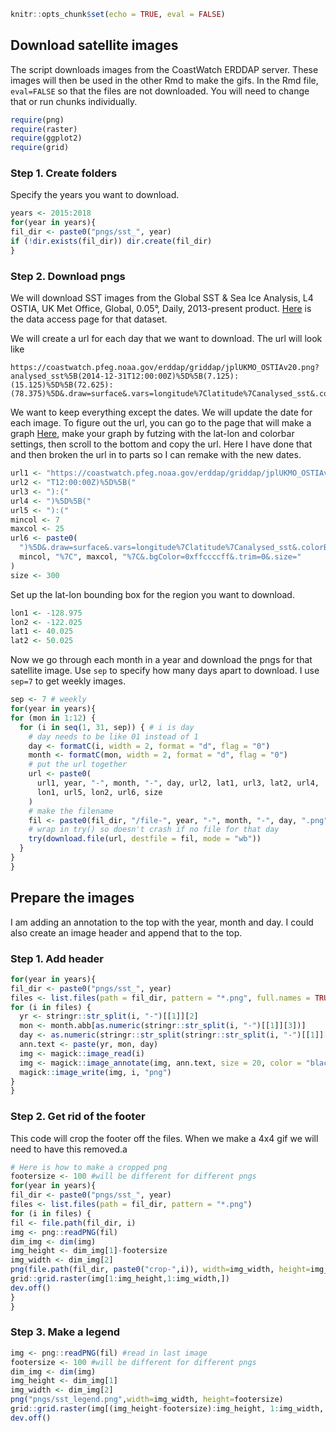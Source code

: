 ```r
knitr::opts_chunk$set(echo = TRUE, eval = FALSE)
```

## Download satellite images

The script downloads images from the CoastWatch ERDDAP server. These images will then be used in the other Rmd to make the gifs. In the Rmd file, `eval=FALSE` so that the files are not downloaded. You will need to change that or run chunks individually.

```r
require(png)
require(raster)
require(ggplot2)
require(grid)
```

### Step 1. Create folders

Specify the years you want to download.

```r
years <- 2015:2018
for(year in years){
fil_dir <- paste0("pngs/sst_", year)
if (!dir.exists(fil_dir)) dir.create(fil_dir)
}
```

### Step 2. Download pngs

We will download SST images from the Global SST & Sea Ice Analysis, L4 OSTIA, UK Met Office, Global, 0.05°, Daily, 
2013-present product.  [Here](https://coastwatch.pfeg.noaa.gov/erddap/griddap/jplUKMO_OSTIAv20.html) is the data access page for that dataset.

We will create a url for each day that we want to download.  The url will look like

```
https://coastwatch.pfeg.noaa.gov/erddap/griddap/jplUKMO_OSTIAv20.png?analysed_sst%5B(2014-12-31T12:00:00Z)%5D%5B(7.125):(15.125)%5D%5B(72.625):(78.375)%5D&.draw=surface&.vars=longitude%7Clatitude%7Canalysed_sst&.colorBar=%7C%7C%7C24%7C34%7C&.bgColor=0xffccccff&.trim=0&.size=300
```

We want to keep everything except the dates.  We will update the date for each image. To figure out the url, you can go to the page that will make a graph [Here](https://coastwatch.pfeg.noaa.gov/erddap/griddap/jplUKMO_OSTIAv20.graph), 
make your graph by futzing with the lat-lon and colorbar settings, then scroll to the bottom and copy the url. Here I have done that and then broken the url in to parts so I can remake with the new dates.

```r
url1 <- "https://coastwatch.pfeg.noaa.gov/erddap/griddap/jplUKMO_OSTIAv20.png?analysed_sst%5B("
url2 <- "T12:00:00Z)%5D%5B("
url3 <- "):("
url4 <- ")%5D%5B("
url5 <- "):("
mincol <- 7
maxcol <- 25
url6 <- paste0(
  ")%5D&.draw=surface&.vars=longitude%7Clatitude%7Canalysed_sst&.colorBar=%7C%7C%7C",
  mincol, "%7C", maxcol, "%7C&.bgColor=0xffccccff&.trim=0&.size="
)
size <- 300
```

Set up the lat-lon bounding box for the region you want to download.
```r
lon1 <- -128.975
lon2 <- -122.025
lat1 <- 40.025
lat2 <- 50.025
```

Now we go through each month in a year and download the pngs for that satellite image. Use `sep` to specify how many days apart to download. I use `sep=7` to get weekly images.

```r
sep <- 7 # weekly
for(year in years){
for (mon in 1:12) {
  for (i in seq(1, 31, sep)) { # i is day
    # day needs to be like 01 instead of 1
    day <- formatC(i, width = 2, format = "d", flag = "0")
    month <- formatC(mon, width = 2, format = "d", flag = "0")
    # put the url together
    url <- paste0(
      url1, year, "-", month, "-", day, url2, lat1, url3, lat2, url4,
      lon1, url5, lon2, url6, size
    )
    # make the filename
    fil <- paste0(fil_dir, "/file-", year, "-", month, "-", day, ".png")
    # wrap in try() so doesn't crash if no file for that day
    try(download.file(url, destfile = fil, mode = "wb"))
  }
}
}
```

## Prepare the images

I am adding an annotation to the top with the year, month and day.  I could also create an image header and append that to the top.

### Step 1. Add header

```r
for(year in years){
fil_dir <- paste0("pngs/sst_", year)
files <- list.files(path = fil_dir, pattern = "*.png", full.names = TRUE)
for (i in files) {
  yr <- stringr::str_split(i, "-")[[1]][2]
  mon <- month.abb[as.numeric(stringr::str_split(i, "-")[[1]][3])]
  day <- as.numeric(stringr::str_split(stringr::str_split(i, "-")[[1]][4], "[.]")[[1]][1])
  ann.text <- paste(yr, mon, day)
  img <- magick::image_read(i)
  img <- magick::image_annotate(img, ann.text, size = 20, color = "black", location = "+130+0")
  magick::image_write(img, i, "png")
}
}
```
  
### Step 2. Get rid of the footer

This code will crop the footer off the files. When we make a 4x4 gif we will need to have this removed.a

```r
# Here is how to make a cropped png
footersize <- 100 #will be different for different pngs
for(year in years){
fil_dir <- paste0("pngs/sst_", year)
files <- list.files(path = fil_dir, pattern = "*.png")
for (i in files) {
fil <- file.path(fil_dir, i)
img <- png::readPNG(fil)
dim_img <- dim(img)
img_height <- dim_img[1]-footersize
img_width <- dim_img[2]
png(file.path(fil_dir, paste0("crop-",i)), width=img_width, height=img_height)
grid::grid.raster(img[1:img_height,1:img_width,])
dev.off()
}
}
```

### Step 3. Make a legend

```r
img <- png::readPNG(fil) #read in last image
footersize <- 100 #will be different for different pngs
dim_img <- dim(img)
img_height <- dim_img[1]
img_width <- dim_img[2]
png("pngs/sst_legend.png",width=img_width, height=footersize)
grid::grid.raster(img[(img_height-footersize):img_height, 1:img_width, ])
dev.off()
```
